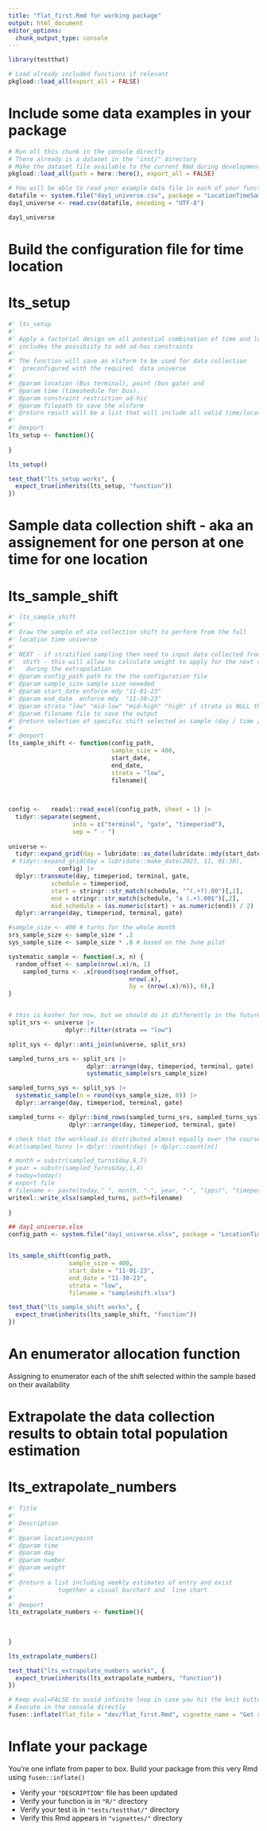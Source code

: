 ```yaml
---
title: "flat_first.Rmd for working package"
output: html_document
editor_options: 
  chunk_output_type: console
---
```


<!-- Run this 'development' chunk -->
<!-- Store every call to library() that you need to explore your functions -->

```r
library(testthat)
```

<!--
 You need to run the 'description' chunk in the '0-dev_history.Rmd' file before continuing your code there.

If it is the first time you use {fusen}, after 'description', you can directly run the last chunk of the present file with inflate() inside.
--> 

```r
# Load already included functions if relevant
pkgload::load_all(export_all = FALSE)
```

# Include some data examples in your package

<!-- 
 Store your dataset in a directory named "inst/" at the root of your project.
 Use it for your tests in this Rmd thanks to `pkgload::load_all()` to make it available
and `system.file()` to read it in your examples.

- There already is a dataset in the "inst/" directory to be used in the examples below
-->

```r
# Run all this chunk in the console directly
# There already is a dataset in the "inst/" directory
# Make the dataset file available to the current Rmd during development
pkgload::load_all(path = here::here(), export_all = FALSE)

# You will be able to read your example data file in each of your function examples and tests as follows - see chunks below
datafile <- system.file("day1_universe.csv", package = "LocationTimeSampling")
day1_universe <- read.csv(datafile, encoding = "UTF-8")

day1_universe
```


# Build the configuration file for time location

# lts_setup
    
```r
#' lts_setup
#' 
#' Apply a factorial design on all potential combination of time and location -
#' includes the possibiity to add ad-hoc constraints
#' 
#' The function will save an xlsform to be used for data collection
#'  preconfigured with the required  data universe
#' 
#' @param location (Bus terminal), point (bus gate) and 
#' @param time (timeshedule for bus).
#' @param constraint restriction ad-hic
#' @param filepath to save the xlsform 
#' @return result will be a list that will include all valid time/location combination within a day 
#' 
#' @export
lts_setup <- function(){
    
}
```
  
```r
lts_setup()
```
  
```r
test_that("lts_setup works", {
  expect_true(inherits(lts_setup, "function")) 
})
```
  



# Sample data collection shift - aka an assignement for one person at one time for one location

# lts_sample_shift
    
```r
#' lts_sample_shift
#' 
#' Draw the sample of ata collection shift to perform from the full 
#' location time universe 
#' 
#' NEXT - if stratified sampling then need to input data collected from previous
#'  shift - this will allow to calculate weight to apply for the next shift
#'   during the extrapolation
#' @param config_path path to the the configuration file
#' @param sample_size sample size neeeded
#' @param start_date enforce mdy "11-01-23"
#' @param end_date  enforce mdy  "11-30-23"
#' @param strata "low" "mid-low" "mid-high" "high" if strata is NULL then default is "low"
#' @param filename file to save the output 
#' @return selection of specific shift selected as sample (day / time / terminal / gate )
#' 
#' @export
lts_sample_shift <- function(config_path,
                             sample_size = 400,
                             start_date, 
                             end_date,
                             strata = "low",
                             filename){
  

 
config <-   readxl::read_excel(config_path, sheet = 1) |> 
  tidyr::separate(segment, 
                  into = c("terminal", "gate", "timeperiod"), 
                  sep = " - ")
  
universe <- 
  tidyr::expand_grid(day = lubridate::as_date(lubridate::mdy(start_date):lubridate::mdy(end_date)), 
 # tidyr::expand_grid(day = lubridate::make_date(2023, 11, 01:30), 
              config) |> 
  dplyr::transmute(day, timeperiod, terminal, gate,
            schedule = timeperiod,
            start = stringr::str_match(schedule, "^(.+?).00")[,2], 
            end = stringr::str_match(schedule, "a (.+).00$")[,2], 
            mid_schedule = (as.numeric(start) + as.numeric(end)) / 2) |> 
  dplyr::arrange(day, timeperiod, terminal, gate)

#sample_size <- 400 # turns for the whole month
srs_sample_size <- sample_size * .2
sys_sample_size <- sample_size * .8 # based on the June pilot

systematic_sample <- function(.x, n) {
  random_offset <- sample(nrow(.x)/n, 1)
    sampled_turns <- .x[round(seq(random_offset, 
                                  nrow(.x), 
                                  by = (nrow(.x)/n)), 0),]
}


# this is kosher for now, but we should do it differently in the future...
split_srs <- universe |> 
                dplyr::filter(strata == "low")

split_sys <- dplyr::anti_join(universe, split_srs)

sampled_turns_srs <- split_srs |> 
                      dplyr::arrange(day, timeperiod, terminal, gate) |>
                      systematic_sample(srs_sample_size)

sampled_turns_sys <- split_sys |> 
  systematic_sample(n = round(sys_sample_size, 0)) |> 
  dplyr::arrange(day, timeperiod, terminal, gate)

sampled_turns <- dplyr::bind_rows(sampled_turns_srs, sampled_turns_sys) |> 
                 dplyr::arrange(day, timeperiod, terminal, gate)

# check that the workload is distributed almost equally over the course of the month
#cat(sampled_turns |> dplyr::count(day) |> dplyr::count(n))

# month = substr(sampled_turns$day,6,7)
# year = substr(sampled_turns$day,1,4)
# today=today()
# export file
# filename <- paste(today," ", month, "-", year, "-", "(pps)", "timeperiods Conteo Tacna_.xlsx")
writexl::write_xlsx(sampled_turns, path=filename) 
    
}
```
  
```r
## day1_universe.xlsx
config_path <- system.file("day1_universe.xlsx", package = "LocationTimeSampling")


lts_sample_shift(config_path,
                 sample_size = 400,
                 start_date = "11-01-23", 
                 end_date = "11-30-23",
                 strata = "low",
                 filename = "sampleshift.xlsx")
```
  
```r
test_that("lts_sample_shift works", {
  expect_true(inherits(lts_sample_shift, "function")) 
})
```
  

# An enumerator allocation function

Assigning to enumerator each of the shift selected within the sample based on their availability


# Extrapolate the data collection results to obtain total population estimation
# lts_extrapolate_numbers
    
```r
#' Title
#' 
#' Description
#' 
#' @param location/point
#' @param time
#' @param day
#' @param number
#' @param weight
#' 
#' @return a list including weekly estimates of entry and exist 
#'            together a visual barchart and  line chart  
#' 
#' @export
lts_extrapolate_numbers <- function(){
    
  
  
}
```
  
```r
lts_extrapolate_numbers()
```
  
```r
test_that("lts_extrapolate_numbers works", {
  expect_true(inherits(lts_extrapolate_numbers, "function")) 
})
```
  
 
 
<!--
# There can be development actions

Create a chunk with 'development' actions

- The chunk needs to be named `development` or `dev`
- It contains functions that are used for package development only
- Note that you may want to store most of these functions in the 0-dev_history.Rmd file

These are only included in the present flat template file, their content will not be part of the package anywhere else.
-->

```r
# Keep eval=FALSE to avoid infinite loop in case you hit the knit button
# Execute in the console directly
fusen::inflate(flat_file = "dev/flat_first.Rmd", vignette_name = "Get started")
```


# Inflate your package

You're one inflate from paper to box.
Build your package from this very Rmd using `fusen::inflate()`

- Verify your `"DESCRIPTION"` file has been updated
- Verify your function is in `"R/"` directory
- Verify your test is in `"tests/testthat/"` directory
- Verify this Rmd appears in `"vignettes/"` directory
